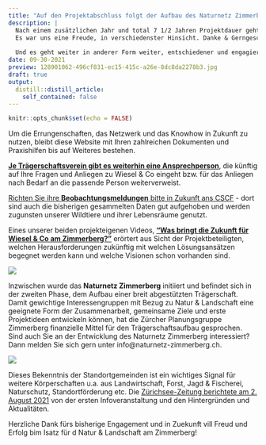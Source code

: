 ```yaml
---
title: "Auf den Projektabschluss folgt der Aufbau des Naturnetz Zimmerberg!"
description: |
  Nach einem zusätzlichen Jahr und total 7 1/2 Jahren Projektdauer geht Wiesel & Co am Zimmerberg jetzt definitiv zu Ende.
  Es war uns eine Freude, in verschiedenster Hinsicht. Danke & Gerngeschehen.
  
  Und es geht weiter in anderer Form weiter, entschiedener und engagierter wie nie zuvor.
date: 09-30-2021
preview: 128901062-496cf831-ec15-415c-a26e-8dc8da2278b3.jpg
draft: true
output:
  distill::distill_article:
    self_contained: false
---
```



```r
knitr::opts_chunk$set(echo = FALSE)
```

Um die Errungenschaften, das Netzwerk und das Knowhow in Zukunft zu nutzen, bleibt diese Website mit Ihren zahlreichen Dokumenten und Praxishilfen bis auf Weiteres bestehen. 

**[Je Trägerschaftsverein gibt es weiterhin eine Ansprechperson](/ueber-uns/27-die-traegerschaft-wir-stellen-uns-vor/)**, die künftig auf Ihre Fragen und Anliegen zu Wiesel & Co eingeht bzw. für das Anliegen nach Bedarf an die passende Person weiterverweist.

[Richten Sie ihre **Beobachtungsmeldungen** bitte in Zukunft ans CSCF](/Beobachtung-Melden.html) - dort sind auch die bisherigen gesammelten Daten gut aufgehoben und werden zugunsten unserer Wildtiere und ihrer Lebensräume genutzt.

Eines unserer beiden projekteigenen Videos, <a href="https://youtu.be/1ET_8utQuwk" target="_blank">**"Was bringt die Zukunft für Wiesel & Co am Zimmerberg?"**</a> erörtert aus Sicht der Projektbeteiligten, welchen Herausforderungen zukünftig mit welchen Lösungsansätzen begegnet werden kann und welche Visionen schon vorhanden sind.

![](128899128-2b4de64d-f277-45c6-beba-5a3da3a2e969.JPG)

Inzwischen wurde das **Naturnetz Zimmerberg** initiiert und befindet sich in der zweiten Phase, dem Aufbau einer breit abgestützten Trägerschaft.
Damit gewichtige Interessengruppen mit Bezug zu Natur & Landschaft eine geeignete Form der Zusammenarbeit, gemeinsame Ziele und erste Projektideen entwickeln können, hat die Zürcher Planungsgruppe Zimmerberg finanzielle Mittel für den Trägerschaftsaufbau gesprochen. 
Sind auch Sie an der Entwicklung des Naturnetz Zimmerberg interessiert? 
Dann melden Sie sich gern unter info@naturnetz-zimmerberg.ch.

![](128898851-f90d1665-ff45-4081-9384-347fa7bc3452.jpg)

Dieses Bekenntnis der Standortgemeinden ist ein wichtiges Signal für weitere Körperschaften u.a. aus Landwirtschaft, Forst, Jagd & Fischerei, Naturschutz, Standortförderung etc. 
Die [Zürichsee-Zeitung berichtete am 2. August 2021](https://www.zsz.ch/neues-netzwerk-soll-natur-am-linken-seeufer-foerdern-822039542417) von der ersten Infoveranstaltung und den Hintergründen und Aktualitäten.

Herzliche Dank fürs bisherige Engagement und in Zuekunft vill Freud und Erfolg bim Isatz für d Natur & Landschaft am Zimmerberg!
